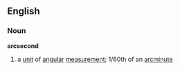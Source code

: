 ==English==
===Noun===
'''arcsecond'''
#a [[unit]] of [[angular]] [[measurement]]; 1/60th of an [[arcminute]]